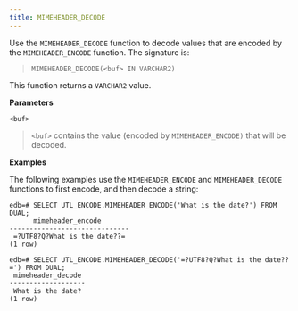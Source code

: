 ```yaml
---
title: MIMEHEADER_DECODE
---
```


Use the `MIMEHEADER_DECODE` function to decode values that are encoded
by the `MIMEHEADER_ENCODE` function. The signature is:

> `MIMEHEADER_DECODE(<buf> IN VARCHAR2)`

This function returns a `VARCHAR2` value.

**Parameters**

`<buf>`

> `<buf>` contains the value (encoded by `MIMEHEADER_ENCODE)` that will
> be decoded.

**Examples**

The following examples use the `MIMEHEADER_ENCODE` and
`MIMEHEADER_DECODE` functions to first encode, and then decode a string:

``` text
edb=# SELECT UTL_ENCODE.MIMEHEADER_ENCODE('What is the date?') FROM DUAL;
      mimeheader_encode
------------------------------
 =?UTF8?Q?What is the date??=
(1 row)

edb=# SELECT UTL_ENCODE.MIMEHEADER_DECODE('=?UTF8?Q?What is the date??=') FROM DUAL;
 mimeheader_decode
-------------------
 What is the date?
(1 row)
```

